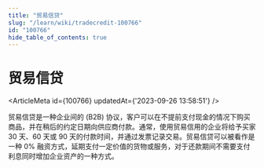 ```yaml
---
title: "贸易信贷"
slug: "/learn/wiki/tradecredit-100766"
id: "100766"
hide_table_of_contents: true
---
```



# 贸易信贷

<ArticleMeta id={100766} updatedAt={'2023-09-26 13:58:51'} />
<div className='border-solid border-b border-t-0 my-4 border-[var(--ifm-color-gray-300)]' />

贸易信贷是一种企业间的 (B2B) 协议，客户可以在不提前支付现金的情况下购买商品，并在稍后的约定日期向供应商付款。通常，使用贸易信用的企业将给予买家 30 天、60 天或 90 天的付款时间，并通过发票记录交易。贸易信贷可以被看作是一种 0% 融资方式，延期支付一定价值的货物或服务，对于还款期间不需要支付利息同时增加企业资产的一种方式。
